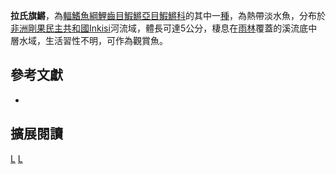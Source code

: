 {{Speciesbox 
| taxon = Aphyosemion labarrei
| status = NE
| status_system = IUCN3.1
| authority =  [[Poll|Poll]], 1951
| synonyms = 
}}
'''拉氏旗鱂'''，為[[輻鰭魚綱|輻鰭魚綱]][[鯉齒目|鯉齒目]][[鰕鱂亞目|鰕鱂亞目]][[鰕鱂科|鰕鱂科]]的其中一[[種|種]]，為熱帶淡水魚，分布於[[非洲|非洲]][[剛果民主共和國|剛果民主共和國]]Inkisi河流域，體長可達5公分，棲息在[[雨林|雨林]]覆蓋的溪流底中層水域，生活習性不明，可作為觀賞魚。

== 參考文獻 ==
*{{FishBase_species|genus=Aphyosemion|species=labarrei|year=2014|month=7}}

== 擴展閱讀 ==
{{refbegin}}
{{wikispecies-inline|Aphyosemion labarrei|拉氏旗鱂}}
{{refend}}
{{Taxonbar|from=Q8202575}}

[[Category:觀賞魚|L]]
[[Category:旗鱂屬|L]]


{{魚類小作品}}